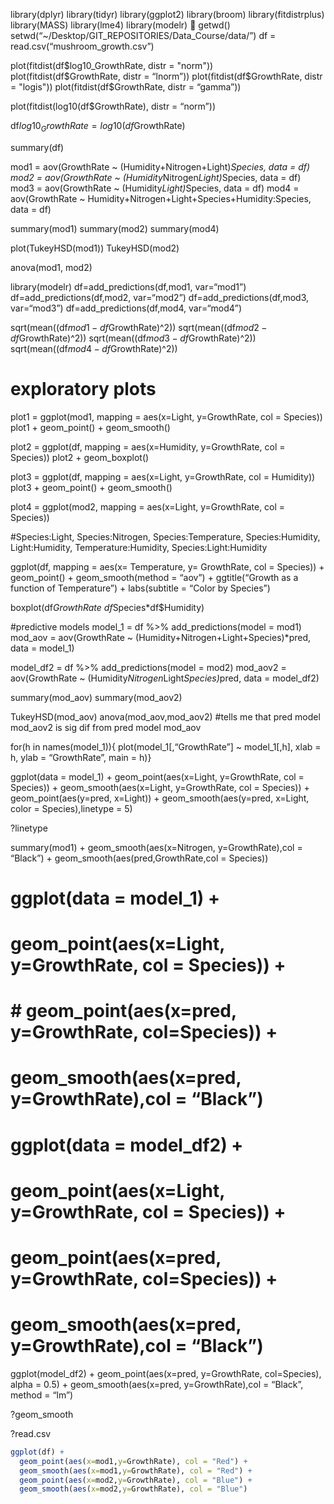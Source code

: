 library(dplyr)
library(tidyr)
library(ggplot2)
library(broom)
library(fitdistrplus)
library(MASS)
library(lme4)
library(modelr)

getwd()
setwd("~/Desktop/GIT_REPOSITORIES/Data_Course/data/")
df = read.csv("mushroom_growth.csv")

plot(fitdist(df$log10_GrowthRate, distr = "norm"))
plot(fitdist(df$GrowthRate, distr = "lnorm"))
plot(fitdist(df$GrowthRate, distr = "logis"))
plot(fitdist(df$GrowthRate, distr = "gamma"))

plot(fitdist(log10(df$GrowthRate), distr = "norm")) 

df$log10_GrowthRate = log10(df$GrowthRate)



summary(df)

mod1 = aov(GrowthRate ~ (Humidity+Nitrogen+Light)*Species, data = df)
mod2 = aov(GrowthRate ~ (Humidity*Nitrogen*Light)*Species, data = df)
mod3 = aov(GrowthRate ~ (Humidity*Light)*Species, data = df)
mod4 = aov(GrowthRate ~ Humidity+Nitrogen+Light+Species+Humidity:Species, data = df)




summary(mod1)
summary(mod2)
summary(mod4)


plot(TukeyHSD(mod1))
TukeyHSD(mod2)

anova(mod1, mod2)

library(modelr)
df=add_predictions(df,mod1, var="mod1")
df=add_predictions(df,mod2, var="mod2")
df=add_predictions(df,mod3, var="mod3")
df=add_predictions(df,mod4, var="mod4")


sqrt(mean((df$mod1 - df$GrowthRate)^2))
sqrt(mean((df$mod2 - df$GrowthRate)^2))
sqrt(mean((df$mod3 - df$GrowthRate)^2))
sqrt(mean((df$mod4 - df$GrowthRate)^2))


# exploratory plots
plot1 = ggplot(mod1, mapping = aes(x=Light, y=GrowthRate, col = Species))
plot1 + geom_point() + geom_smooth()

plot2 = ggplot(df, mapping = aes(x=Humidity, y=GrowthRate, col = Species))
plot2 + geom_boxplot()

plot3 = ggplot(df, mapping = aes(x=Light, y=GrowthRate, col = Humidity)) 
plot3 + geom_point() + geom_smooth()

plot4 = ggplot(mod2, mapping = aes(x=Light, y=GrowthRate, col = Species))

#Species:Light, Species:Nitrogen, Species:Temperature, Species:Humidity, Light:Humidity, Temperature:Humidity, Species:Light:Humidity

ggplot(df, mapping = aes(x= Temperature, y= GrowthRate, col = Species)) +
  geom_point() + geom_smooth(method = "aov") + 
  ggtitle("Growth as a function of Temperature") + 
  labs(subtitle = "Color by Species")

boxplot(df$GrowthRate ~ df$Species*df$Humidity)

#predictive models
model_1 = df %>% add_predictions(model = mod1) 
mod_aov = aov(GrowthRate ~ (Humidity+Nitrogen+Light+Species)*pred, data = model_1)

model_df2 = df %>% add_predictions(model = mod2)
mod_aov2 = aov(GrowthRate ~ (Humidity*Nitrogen*Light*Species)*pred, data = model_df2)



summary(mod_aov) 
summary(mod_aov2) 

TukeyHSD(mod_aov)
anova(mod_aov,mod_aov2) #tells me that pred model mod_aov2 is sig dif from pred model mod_aov

for(h in names(model_1)){
  plot(model_1[,"GrowthRate"] ~ model_1[,h], xlab = h, ylab = "GrowthRate", main = h)}

ggplot(data = model_1) +
  geom_point(aes(x=Light, y=GrowthRate, col = Species)) +
  geom_smooth(aes(x=Light, y=GrowthRate, col = Species)) +
  geom_point(aes(y=pred, x=Light)) +
  geom_smooth(aes(y=pred, x=Light, color = Species),linetype = 5)




?linetype

summary(mod1)
+
  geom_smooth(aes(x=Nitrogen, y=GrowthRate),col = "Black") +
  geom_smooth(aes(pred,GrowthRate,col = Species))

# ggplot(data = model_1) +
#   geom_point(aes(x=Light, y=GrowthRate, col = Species)) +
#   # geom_point(aes(x=pred, y=GrowthRate, col=Species)) +
#   geom_smooth(aes(x=pred, y=GrowthRate),col = "Black")

# ggplot(data = model_df2) +
#   geom_point(aes(x=Light, y=GrowthRate, col = Species)) +
#   geom_point(aes(x=pred, y=GrowthRate, col=Species)) +
#   geom_smooth(aes(x=pred, y=GrowthRate),col = "Black")

ggplot(model_df2) + 
  geom_point(aes(x=pred, y=GrowthRate, col=Species), alpha = 0.5) +
  geom_smooth(aes(x=pred, y=GrowthRate),col = "Black", method = "lm")

?geom_smooth

?read.csv
```r
ggplot(df) +
  geom_point(aes(x=mod1,y=GrowthRate), col = "Red") +
  geom_smooth(aes(x=mod1,y=GrowthRate), col = "Red") +
  geom_point(aes(x=mod2,y=GrowthRate), col = "Blue") +
  geom_smooth(aes(x=mod2,y=GrowthRate), col = "Blue")

```

